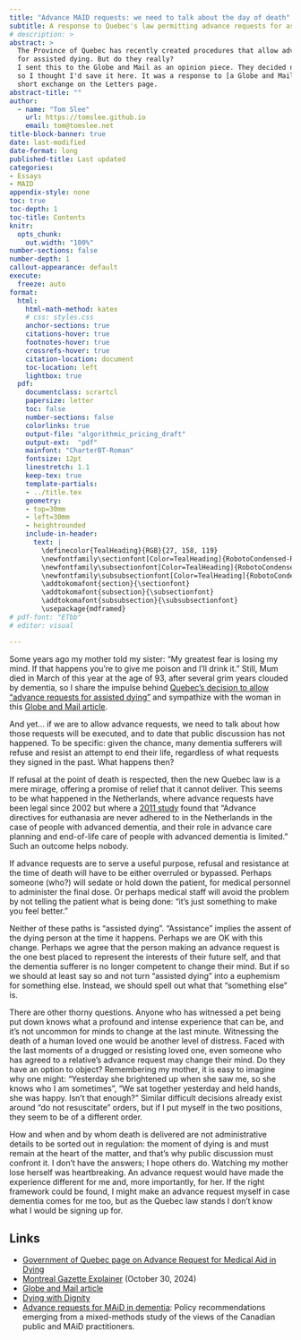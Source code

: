 ```yaml
---
title: "Advance MAID requests: we need to talk about the day of death"
subtitle: A response to Quebec's law permitting advance requests for assisted dying
# description: >
abstract: >
  The Province of Quebec has recently created procedures that allow advance requests
  for assisted dying. But do they really?
  I sent this to the Globe and Mail as an opinion piece. They decided not to publish it,
  so I thought I'd save it here. It was a response to [a Globe and Mail article](https://www.theglobeandmail.com/canada/article-quebec-maid-advance-request-law/) and followed a 
  short exchange on the Letters page.
abstract-title: ""
author: 
  - name: "Tom Slee"
    url: https://tomslee.github.io
    email: tom@tomslee.net
title-block-banner: true
date: last-modified
date-format: long
published-title: Last updated
categories:
- Essays
- MAID
appendix-style: none
toc: true
toc-depth: 1
toc-title: Contents
knitr:
  opts_chunk:
    out.width: "100%"
number-sections: false
number-depth: 1
callout-appearance: default
execute: 
  freeze: auto
format:
  html:
    html-math-method: katex
    # css: styles.css
    anchor-sections: true
    citations-hover: true
    footnotes-hover: true
    crossrefs-hover: true
    citation-location: document
    toc-location: left
    lightbox: true
  pdf: 
    documentclass: scrartcl
    papersize: letter
    toc: false
    number-sections: false
    colorlinks: true
    output-file: "algorithmic_pricing_draft"
    output-ext:  "pdf"
    mainfont: "CharterBT-Roman"
    fontsize: 12pt
    linestretch: 1.1
    keep-tex: true
    template-partials:
    - ../title.tex
    geometry:
    - top=30mm
    - left=30mm
    - heightrounded
    include-in-header:
      text: |
        \definecolor{TealHeading}{RGB}{27, 158, 119}
        \newfontfamily\sectionfont[Color=TealHeading]{RobotoCondensed-Regular}
        \newfontfamily\subsectionfont[Color=TealHeading]{RobotoCondensed-Regular}
        \newfontfamily\subsubsectionfont[Color=TealHeading]{RobotoCondensed-Regular}
        \addtokomafont{section}{\sectionfont}
        \addtokomafont{subsection}{\subsectionfont}
        \addtokomafont{subsubsection}{\subsubsectionfont}
        \usepackage{mdframed}
# pdf-font: "ETbb"
# editor: visual

---
```


Some years ago my mother told my sister: “My greatest fear is losing my mind. If that happens you’re to give me poison and I’ll drink it.” Still, Mum died in March of this year at the age of 93, after several grim years clouded by dementia, so I share the impulse behind [Quebec’s decision to allow “advance requests for assisted dying”](https://www.quebec.ca/en/health/health-system-and-services/end-of-life-care/medical-aid-in-dying/advance-request-medical-aid-dying) and sympathize with the woman in this [Globe and Mail article](https://www.theglobeandmail.com/canada/article-quebec-maid-advance-request-law/).

And yet… if we are to allow advance requests, we need to talk about how those requests will be executed, and to date that public discussion has not happened. To be specific: given the chance, many dementia sufferers will refuse and resist an attempt to end their life, regardless of what requests they signed in the past. What happens then?

If refusal at the point of death is respected, then the new Quebec law is a mere mirage, offering a promise of relief that it cannot deliver. This seems to be what happened in the Netherlands, where advance requests have been legal since 2002 but where a [2011 study](https://pubmed.ncbi.nlm.nih.gov/21649621/) found that “Advance directives for euthanasia are never adhered to in the Netherlands in the case of people with advanced dementia, and their role in advance care planning and end-of-life care of people with advanced dementia is limited.” Such an outcome helps nobody.

If advance requests are to serve a useful purpose, refusal and resistance at the time of death will have to be either overruled or bypassed. Perhaps someone (who?) will sedate or hold down the patient, for medical personnel to administer the final dose. Or perhaps medical staff will avoid the problem by not telling the patient what is being done: “it’s just something to make you feel better.”

Neither of these paths is “assisted dying”. “Assistance” implies the assent of the dying person at the time it happens. Perhaps we are OK with this change. Perhaps we agree that the person making an advance request is the one best placed to represent the interests of their future self, and that the dementia sufferer is no longer competent to change their mind. But if so we should at least say so and not turn “assisted dying” into a euphemism for something else. Instead, we should spell out what that “something else” is.

There are other thorny questions. Anyone who has witnessed a pet being put down knows what a profound and intense experience that can be, and it’s not uncommon for minds to change at the last minute. Witnessing the death of a human loved one would be another level of distress. Faced with the last moments of a drugged or resisting loved one, even someone who has agreed to a relative’s advance request may change their mind. Do they have an option to object? Remembering my mother, it is easy to imagine why one might: “Yesterday she brightened up when she saw me, so she knows who I am sometimes”, “We sat together yesterday and held hands, she was happy. Isn’t that enough?” Similar difficult decisions already exist around “do not resuscitate” orders, but if I put myself in the two positions, they seem to be of a different order.

How and when and by whom death is delivered are not administrative details to be sorted out in regulation: the moment of dying is and must remain at the heart of the matter, and that’s why public discussion must confront it. I don’t have the answers; I hope others do. Watching my mother lose herself was heartbreaking. An advance request would have made the experience different for me and, more importantly, for her. If the right framework could be found, I might make an advance request myself in case dementia comes for me too, but as the Quebec law stands I don’t know what I would be signing up for.

## Links

-   [Government of Quebec page on Advance Request for Medical Aid in Dying](https://www.quebec.ca/en/health/health-system-and-services/end-of-life-care/medical-aid-in-dying/advance-request-medical-aid-dying)
-   [Montreal Gazette Explainer](https://montrealgazette.com/news/quebec/explainer-a-look-at-advance-requests-for-maid-in-quebec) (October 30, 2024)
-   [Globe and Mail article](https://www.theglobeandmail.com/canada/article-quebec-maid-advance-request-law/)
-   [Dying with Dignity](https://www.dyingwithdignity.ca/blog/pr_advance_requests/)
-   [Advance requests for MAiD in dementia](https://www.semanticscholar.org/paper/Advance-requests-for-MAiD-in-dementia%3A-Policy-from-Byram-Wiebe/5625a502153a6aefcd2405793a88b1f5b1780dde): Policy recommendations emerging from a mixed-methods study of the views of the Canadian public and MAiD practitioners.
